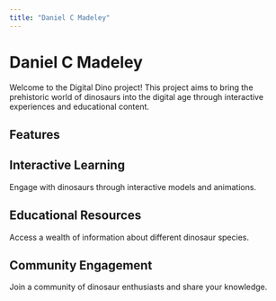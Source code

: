 ```yaml
---
title: "Daniel C Madeley"
---
```


# Daniel C Madeley

Welcome to the Digital Dino project! This project aims to bring the prehistoric world of dinosaurs into the digital age through interactive experiences and educational content.

## Features

<div className="bg-green-100 p-4 rounded-lg shadow-md">
  <h2 className="text-xl font-bold">Interactive Learning</h2>
  <p className="text-gray-700">
    Engage with dinosaurs through interactive models and animations.
  </p>
</div>

<div className="bg-blue-100 p-4 rounded-lg shadow-md mt-4">
  <h2 className="text-xl font-bold">Educational Resources</h2>
  <p className="text-gray-700">
    Access a wealth of information about different dinosaur species.
  </p>
</div>

<div className="bg-yellow-100 p-4 rounded-lg shadow-md mt-4">
  <h2 className="text-xl font-bold">Community Engagement</h2>
  <p className="text-gray-700">
    Join a community of dinosaur enthusiasts and share your knowledge.
  </p>
</div>
